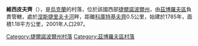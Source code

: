 {{coord|49|39|57|N|25|24|50|E|scale:30000|display=title}}

'''維西皮夫齊'''（{{lang-uk|Висипівці}}），是[[烏克蘭|烏克蘭]]的村落，位於該國西部[[捷爾諾波爾州|捷爾諾波爾州]]，由[[茲博羅夫區|茲博羅夫區]]負責管轄，處於[[涅斯捷里夫卡河|涅斯捷里夫卡河]]畔，距離[[科庫特基夫齊|科庫特基夫齊]]0.5公里，始建於1785年，面積1.18平方公里，2001年人口297。

{{DEFAULTSORT:Висипівці}}
[[Category:捷爾諾波爾州村落|Category:捷爾諾波爾州村落]]
[[Category:茲博羅夫區村落|Category:茲博羅夫區村落]]


{{Ternopil-geo-stub}}